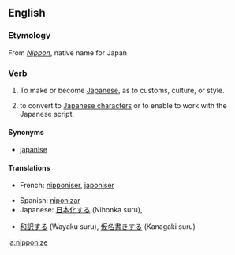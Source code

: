 ==English==

===Etymology===
From ''[[Nippon]]'', native name for Japan

===Verb===
{{en-verb|nipponiz|ing}}

# {{transitive}} To make or become [[Japanese]], as to customs, culture, or style.
# {{transitive}} to convert to [[Japanese character|Japanese characters]] or to enable to work with the Japanese script.

====Synonyms====
* [[japanise]]

====Translations====
{{trans-top|to make or become more Japanese}}
* French: [[nipponiser]], [[japoniser]]
{{trans-mid}}
* Spanish: [[niponizar]]
* Japanese: [[日本化する]] (Nihonka suru),
{{trans-bottom}}

{{chktrans-top}}
* {{ttbc|Japanese}} [[和訳する]] (Wayaku suru), [[仮名書きする]] (Kanagaki suru)
{{trans-mid}}
{{trans-bottom}}

[[ja:nipponize]]